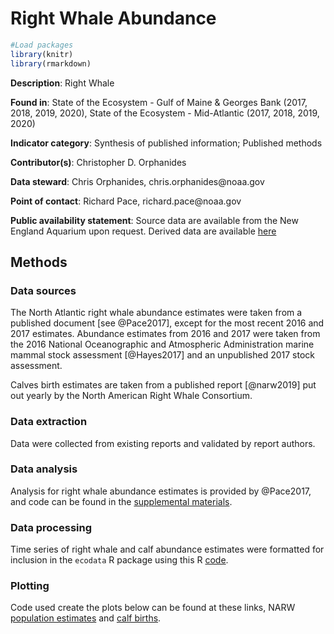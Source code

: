 # Right Whale Abundance 


```r

#Load packages
library(knitr)
library(rmarkdown)

```
**Description**: Right Whale

**Found in**: State of the Ecosystem - Gulf of Maine & Georges Bank (2017, 2018, 2019, 2020), State of the Ecosystem - Mid-Atlantic (2017, 2018, 2019, 2020)

**Indicator category**: Synthesis of published information; Published methods

**Contributor(s)**: Christopher D. Orphanides
  
**Data steward**: Chris Orphanides, chris.orphanides@noaa.gov
  
**Point of contact**: Richard Pace, richard.pace@noaa.gov
  
**Public availability statement**: Source data are available from the New England Aquarium upon request. Derived data are available [here](http://comet.nefsc.noaa.gov/erddap/tabledap/protected_species_soe_v1.html)

## Methods

### Data sources
The North Atlantic right whale abundance estimates were taken from a published document [see @Pace2017], except for the most recent 2016 and 2017 estimates. Abundance estimates from 2016 and 2017 were taken from the 2016 National Oceanographic and Atmospheric Administration marine mammal stock assessment [@Hayes2017] and an unpublished 2017 stock assessment.

Calves birth estimates are taken from a published report [@narw2019] put out yearly by the North American Right Whale Consortium. 

### Data extraction 
Data were collected from existing reports and validated by report authors. 

### Data analysis
Analysis for right whale abundance estimates is provided by @Pace2017, and code can be found in the [supplemental materials](https://onlinelibrary.wiley.com/action/downloadSupplement?doi=10.1002%2Fece3.3406&file=ece33406-sup-0001-SupInfo.docx). 

### Data processing

Time series of right whale  and calf abundance estimates were formatted for inclusion in the `ecodata` R package using this R [code](https://github.com/NOAA-EDAB/ecodata/blob/master/data-raw/get_narw.R).



### Plotting
Code used create the plots below can be found at these links, NARW [population estimates](https://github.com/NOAA-EDAB/ecodata/blob/master/chunk-scripts/macrofauna.Rmd-NARW-abundance.R) and [calf births](https://github.com/NOAA-EDAB/ecodata/blob/master/chunk-scripts/macrofauna.Rmd-NARW-calf-abundance.R).


```r

```


```r

```

